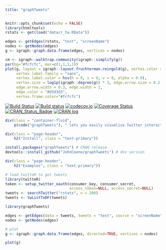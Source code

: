 ```yaml
---
title: "graphTweets"
---
```


```r
knitr::opts_chunk$set(echo = FALSE)
library(htmltools)
rstats <- get(load("data/r_tw.RData"))
```

```r
edges <- getEdges(rstats, "text", "screenName")
nodes <- getNodes(edges)
g <- igraph::graph.data.frame(edges, vertices = nodes)

cm <- igraph::walktrap.community(igraph::simplify(g))
par(bg="#fcfcfc", mar=c(1,1,1,1))
plot(g, layout = igraph::layout.fruchterman.reingold(g), vertex.color = igraph::membership(cm),
     vertex.label.family = "sans",
     vertex.label.color = hsv(h = 0, s = 0, v = 0, alpha = 0.0), 
     vertex.size = log1p(igraph::degree(g)) * 3, edge.arrow.size = 0.2, 
     edge.arrow.width = 0.3, edge.width = 1,
     edge.color = "#d3d3d3",
     vertex.frame.color="#fcfcfc")
```

[![Build Status](https://travis-ci.org/JohnCoene/graphTweets.svg?branch=master)](https://travis-ci.org/JohnCoene/graphTweets)
[![Build status](https://ci.appveyor.com/api/projects/status/t37a595yg5eb2sx6/branch/master?svg=true)](https://ci.appveyor.com/project/JohnCoene/graphtweets/branch/master)
[![codecov.io](https://codecov.io/github/JohnCoene/graphTweets/coverage.svg?branch=master)](https://codecov.io/github/JohnCoene/graphTweets?branch=master)
[![Coverage Status](https://img.shields.io/coveralls/JohnCoene/graphTweets.svg)](https://coveralls.io/r/JohnCoene/graphTweets?branch=master)
[![CRAN_Status_Badge](http://www.r-pkg.org/badges/version/graphTweets)](http://cran.r-project.org/package=graphTweets)
[![CRAN log](http://cranlogs.r-pkg.org/badges/grand-total/graphTweets)](http://cranlogs.r-pkg.org/badges/graphTweets)

```r
div(class = "container-fluid",
    p(code("graphTweets"), " lets you easily visualise Twitter interaction."))
```

```r
div(class = "page-header",
    h2("Install", class = "text-primary"))
```

```r
install.packages("graphTweets") # CRAN release
devtools::install_github("JohnCoene/graphTweets") # dev version
```

```r
div(class = "page-header",
    h2("Examples", class = "text-primary"))
```

```r
# load twitteR to get tweets
library(twitteR)
token <- setup_twitter_oauth(consumer_key, consumer_secret, 
                             access_token=NULL, access_secret=NULL)
tweets <- searchTwitter("rstats", n = 200)
tweets <- twListToDF(tweets)

library(graphTweets)

edges <- getEdges(data = tweets, tweets = "text", source = "screenName")
nodes <- getNodes(edges)

# plot
g <- igraph::graph.data.frame(edges, directed=TRUE, vertices = nodes)

plot(g)
```